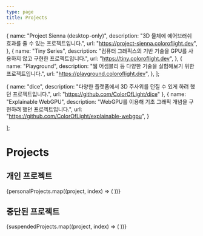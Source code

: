 ```yaml
---
type: page
title: Projects
---
```



  {
    name: "Project Sienna (desktop-only)",
    description: "3D 물체에 에어브러쉬 효과를 줄 수 있는 프로젝트입니다.",
    url: "https://project-sienna.coloroflight.dev",
  },
  {
    name: "Tiny Series",
    description: "컴퓨터 그래픽스의 기반 기술을 GPU를 사용하지 않고 구현한 프로젝트입니다.",
    url: "https://tiny.coloroflight.dev",
  },
  {
    name: "Playground",
    description: "웹 어셈블리 등 다양한 기술을 실험해보기 위한 프로젝트입니다.",
    url: "https://playground.coloroflight.dev",
  },
];

  {
    name: "dice",
    description: "다양한 플랫폼에서 3D 주사위를 던질 수 있게 하려 했던 프로젝트입니다.",
    url: "https://github.com/ColorOfLight/dice"
  },
  {
    name: "Explainable WebGPU",
    description: "WebGPU를 이용해 기초 그래픽 개념을 구현하려 했던 프로젝트입니다.",
    url: "https://github.com/ColorOfLight/explainable-webgpu",
  }
  
];

# Projects

## 개인 프로젝트

<ProjectList>
  {personalProjects.map((project, index) => (
    <ProjectCard key={index} {...project} />
  ))}
</ProjectList>

## 중단된 프로젝트

<ProjectList>
  {suspendedProjects.map((project, index) => (
    <ProjectCard key={index} {...project} />
  ))}
</ProjectList>
